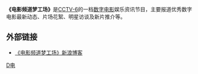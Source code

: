 {{Infobox television
| 名稱 = 电影频道梦工场
| original_name = 
| 圖片 = 
| 圖說 = 
| 分類 = 电影节目、娱乐节目
| 機位 = 
| 視訊制式 = 
| 每集長 = 
| creator = 
| director = 
| developer = 
| 共同製作人 = 张卫
| 主持 = 
| 旁白 = 
| 監製 = 
| 國家 = {{CHN}}
| 電視網 = [[电影频道_(CCTV-6)|CCTV-6]]<br>首播：周三11：30<br>重播：周四23：30
| 開始 = 2006年4月13日
| 結束 = 至今
| 集數 = 
| 每集列表 = 
| website = http://www.m1905.com/cctv6/dream/
| imdb_id = 
| tv_com_id = 
| 标语 = 数字梦工场，影像娱天下
}}
'''《电影频道梦工场》'''是[[电影频道_(CCTV-6)|CCTV-6]]的一档[[数字电影|数字电影]]娱乐资讯节目，主要报道优秀数字电影最新动态、片场花絮、明星访谈及新片推介等。
== 外部链接 ==
* [http://blog.sina.com.cn/s/indexlist_1286423654_5.html 《电影频道梦工场》新浪博客]
{{TV-stub}}
[[Category:电影频道_(CCTV-6)节目|D电]]